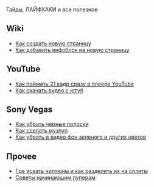 Гайды, ЛАЙФХАКИ и все полезное

==Wiki==
*[[Как создать новую страницу]]
*[[Как добавить инфоблок на новую страницу]]
==YouTube==
*[[Как поймать 21 кадр сразу в плеере YouTube]]
*[[Как скачать видео с ютуб]]
==Sony Vegas==
*[[Как убрать черные полоски]]
*[[Как сделать музпуп]]
*[[Как убрать в видео фон зеленого и других цветов]]
== Прочее ==
*[[Где искать чиптюны и как разделить их на сплиты]]
*[[Советы начинающим пуперам]]